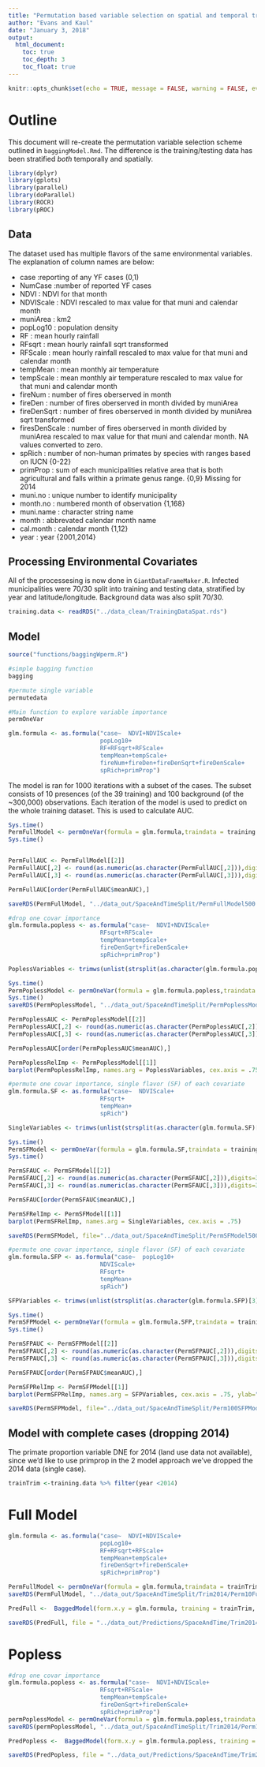 ```yaml
---
title: "Permutation based variable selection on spatial and temporal training data"
author: "Evans and Kaul"
date: "January 3, 2018"
output: 
  html_document:
    toc: true
    toc_depth: 3
    toc_float: true
---
```


```r
knitr::opts_chunk$set(echo = TRUE, message = FALSE, warning = FALSE, eval = FALSE)
```

# Outline

This document will re-create the permutation variable selection scheme outlined in `baggingModel.Rmd`. The difference is the training/testing data has been stratified *both* temporally and spatially.  

```r
library(dplyr)
library(gplots)
library(parallel)
library(doParallel)
library(ROCR)
library(pROC)
```

## Data

The dataset used has multiple flavors of the same environmental variables. The explanation of column names are below:

* case :reporting of any YF cases (0,1)
* NumCase :number of reported YF cases 
* NDVI : NDVI for that month
* NDVIScale : NDVI rescaled to max value for that muni and calendar month
* muniArea : km2
* popLog10 : population density 
* RF : mean hourly rainfall
* RFsqrt : mean hourly rainfall sqrt transformed
* RFScale : mean hourly rainfall rescaled to max value for that muni and calendar month
* tempMean : mean monthly air temperature 
* tempScale : mean monthly air temperature rescaled to max value for that muni and calendar month
* fireNum : number of fires oberserved in month
* fireDen : number of fires oberserved in month divided by muniArea
* fireDenSqrt : number of fires oberserved in month divided by muniArea sqrt transformed
* firesDenScale : number of fires oberserved in month divided by muniArea rescaled to max value for that muni and calendar month. NA values converted to zero. 
* spRich : number of non-human primates by species with ranges based on IUCN {0-22}
* primProp : sum of each municipalities relative area that is both agricultural and falls within a primate genus range. {0,9} Missing for 2014
* muni.no : unique number to identify municipality
* month.no : numbered month of observation {1,168}
* muni.name : character string name
* month : abbrevated calendar month name
* cal.month : calendar month {1,12}
* year : year {2001,2014}

## Processing Environmental Covariates

   All of the processesing is now done in `GiantDataFrameMaker.R`. 
Infected municipalities were 70/30 split into training and testing data, stratified by year and latitude/longitude. Background data was also split 70/30.  

```r
training.data <- readRDS("../data_clean/TrainingDataSpat.rds")

```   


## Model

```r
source("functions/baggingWperm.R")

#simple bagging function
bagging

#permute single variable
permutedata

#Main function to explore variable importance 
permOneVar

```

```r
glm.formula <- as.formula("case~  NDVI+NDVIScale+
                          popLog10+
                          RF+RFsqrt+RFScale+
                          tempMean+tempScale+
                          fireNum+fireDen+fireDenSqrt+fireDenScale+
                          spRich+primProp") 
```

The model is ran for 1000 iterations with a subset of the cases. The subset consists of 10 presences (of the 39 training) and 100 background (of the ~300,000) observations. Each iteration of the model is used to predict on the whole training dataset. This is used to calculate AUC.

```r
Sys.time()
PermFullModel <- permOneVar(formula = glm.formula,traindata = training.data, cores = 10, no.iterations = 500, perm = 10)
Sys.time()


PermFullAUC <- PermFullModel[[2]]
PermFullAUC[,2] <- round(as.numeric(as.character(PermFullAUC[,2])),digits=3)
PermFullAUC[,3] <- round(as.numeric(as.character(PermFullAUC[,3])),digits=3)

PermFullAUC[order(PermFullAUC$meanAUC),]

saveRDS(PermFullModel, "../data_out/SpaceAndTimeSplit/PermFullModel500.rds")
```

```r
#drop one covar importance
glm.formula.popless <- as.formula("case~  NDVI+NDVIScale+ 
                          RFsqrt+RFScale+
                          tempMean+tempScale+
                          fireDenSqrt+fireDenScale+
                          spRich+primProp") 

PoplessVariables <- trimws(unlist(strsplit(as.character(glm.formula.popless)[3], "+", fixed = T)), which = "both")

Sys.time()
PermPoplessModel <- permOneVar(formula = glm.formula.popless,traindata = training.data, cores=10, no.iterations = 500, perm = 10 ) #increased number of bagged models to 1000 from 100
Sys.time()
saveRDS(PermPoplessModel, "../data_out/SpaceAndTimeSplit/PermPoplessModel500.rds")

PermPoplessAUC <- PermPoplessModel[[2]]
PermPoplessAUC[,2] <- round(as.numeric(as.character(PermPoplessAUC[,2])),digits=3)
PermPoplessAUC[,3] <- round(as.numeric(as.character(PermPoplessAUC[,3])),digits=3)

PermPoplessAUC[order(PermPoplessAUC$meanAUC),]

PermPoplessRelImp <- PermPoplessModel[[1]]
barplot(PermPoplessRelImp, names.arg = PoplessVariables, cex.axis = .75)


```

```r
#permute one covar importance, single flavor (SF) of each covariate
glm.formula.SF <- as.formula("case~  NDVIScale+ 
                          RFsqrt+
                          tempMean+
                          spRich") 

SingleVariables <- trimws(unlist(strsplit(as.character(glm.formula.SF)[3], "+", fixed = T)), which = "both")

Sys.time()
PermSFModel <- permOneVar(formula = glm.formula.SF,traindata = training.data, cores=10, no.iterations = 500, perm = 10 ) #increased number of bagged models to 1000 from 100
Sys.time()

PermSFAUC <- PermSFModel[[2]]
PermSFAUC[,2] <- round(as.numeric(as.character(PermSFAUC[,2])),digits=3)
PermSFAUC[,3] <- round(as.numeric(as.character(PermSFAUC[,3])),digits=3)

PermSFAUC[order(PermSFAUC$meanAUC),]

PermSFRelImp <- PermSFModel[[1]]
barplot(PermSFRelImp, names.arg = SingleVariables, cex.axis = .75)

saveRDS(PermSFModel, file="../data_out/SpaceAndTimeSplit/PermSFModel500.rds")
```

```r
#permute one covar importance, single flavor (SF) of each covariate
glm.formula.SFP <- as.formula("case~  popLog10+ 
                          NDVIScale+ 
                          RFsqrt+
                          tempMean+
                          spRich") 

SFPVariables <- trimws(unlist(strsplit(as.character(glm.formula.SFP)[3], "+", fixed = T)), which = "both")

Sys.time()
PermSFPModel <- permOneVar(formula = glm.formula.SFP,traindata = training.data, cores=10, no.iterations = 500, perm = 100 ) #increased number of bagged models to 1000 from 100
Sys.time()

PermSFPAUC <- PermSFPModel[[2]]
PermSFPAUC[,2] <- round(as.numeric(as.character(PermSFPAUC[,2])),digits=3)
PermSFPAUC[,3] <- round(as.numeric(as.character(PermSFPAUC[,3])),digits=3)

PermSFPAUC[order(PermSFPAUC$meanAUC),]

PermSFPRelImp <- PermSFPModel[[1]]
barplot(PermSFPRelImp, names.arg = SFPVariables, cex.axis = .75, ylab="Relative Importance")

saveRDS(PermSFPModel, file="../data_out/SpaceAndTimeSplit/Perm100SFPModel500.rds")
```


## Model with complete cases (dropping 2014)

The primate proportion variable DNE for 2014 (land use data not available), since we'd like to use primprop in the 2 model approach we've dropped the 2014 data (single case).   


```r

trainTrim <-training.data %>% filter(year <2014)

```

# Full Model



```r
glm.formula <- as.formula("case~  NDVI+NDVIScale+
                          popLog10+
                          RF+RFsqrt+RFScale+
                          tempMean+tempScale+
                          fireDenSqrt+fireDenScale+
                          spRich+primProp") 

PermFullModel <- permOneVar(formula = glm.formula,traindata = trainTrim, cores = 10, no.iterations = 500, perm = 10, viz = TRUE, title="Full Model")
saveRDS(PermFullModel, "../data_out/SpaceAndTimeSplit/Trim2014/Perm10FullModel500.rds")

```

```r

PredFull <-  BaggedModel(form.x.y = glm.formula, training = trainTrim, new.data = trainTrim, no.iterations = 500)

saveRDS(PredFull, file = "../data_out/Predictions/SpaceAndTime/Trim2014/fullPredictions.rds")


```

# Popless 
```r
#drop one covar importance
glm.formula.popless <- as.formula("case~  NDVI+NDVIScale+ 
                          RFsqrt+RFScale+
                          tempMean+tempScale+
                          fireDenSqrt+fireDenScale+
                          spRich+primProp") 
permPoplessModel <- permOneVar(formula = glm.formula.popless,traindata = trainTrim, cores=10, no.iterations = 500, perm = 10,viz=TRUE, title="Popless Model" ) 
saveRDS(permPoplessModel, "../data_out/SpaceAndTimeSplit/Trim2014/Perm10PoplessModel500.rds")

```

```r

PredPopless <-  BaggedModel(form.x.y = glm.formula.popless, training = trainTrim, new.data = trainTrim, no.iterations = 500)

saveRDS(PredPopless, file = "../data_out/Predictions/SpaceAndTime/Trim2014/poplessPredictions.rds")

```

